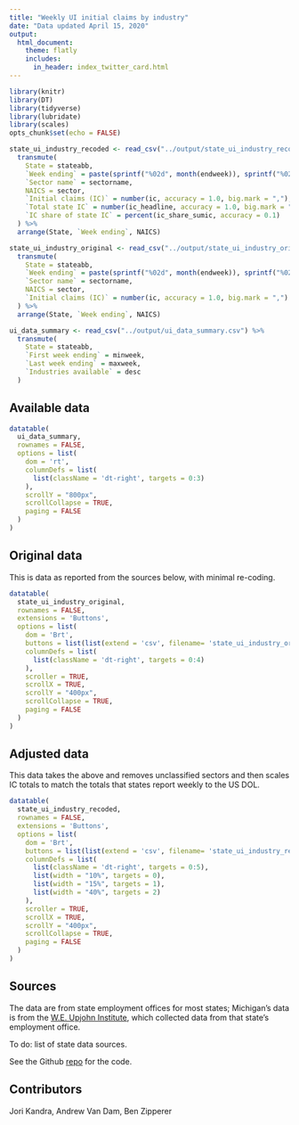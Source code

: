 ```yaml
---
title: "Weekly UI initial claims by industry"
date: "Data updated April 15, 2020"
output:
  html_document:
    theme: flatly
    includes:
      in_header: index_twitter_card.html
---
```


```r
library(knitr)
library(DT)
library(tidyverse)
library(lubridate)
library(scales)
opts_chunk$set(echo = FALSE)
```

```r
state_ui_industry_recoded <- read_csv("../output/state_ui_industry_recoded.csv") %>% 
  transmute(
    State = stateabb,
    `Week ending` = paste(sprintf("%02d", month(endweek)), sprintf("%02d", day(endweek)), sep = "-"),
    `Sector name` = sectorname,
    NAICS = sector,
    `Initial claims (IC)` = number(ic, accuracy = 1.0, big.mark = ","),
    `Total state IC` = number(ic_headline, accuracy = 1.0, big.mark = ","),
    `IC share of state IC` = percent(ic_share_sumic, accuracy = 0.1)
  ) %>% 
  arrange(State, `Week ending`, NAICS)

state_ui_industry_original <- read_csv("../output/state_ui_industry_original.csv") %>% 
  transmute(
    State = stateabb,
    `Week ending` = paste(sprintf("%02d", month(endweek)), sprintf("%02d", day(endweek)), sep = "-"),
    `Sector name` = sectorname,
    NAICS = sector,
    `Initial claims (IC)` = number(ic, accuracy = 1.0, big.mark = ",")
  ) %>% 
  arrange(State, `Week ending`, NAICS)

ui_data_summary <- read_csv("../output/ui_data_summary.csv") %>% 
  transmute(
    State = stateabb,
    `First week ending` = minweek,
    `Last week ending` = maxweek,
    `Industries available` = desc
  )
```

## Available data
```r
datatable(
  ui_data_summary,
  rownames = FALSE,
  options = list(
    dom = 'rt',
    columnDefs = list(
      list(className = 'dt-right', targets = 0:3)
    ),
    scrollY = "800px",
    scrollCollapse = TRUE,
    paging = FALSE
  )
)
```

## Original data
This is data as reported from the sources below, with minimal re-coding.
```r
datatable(
  state_ui_industry_original,
  rownames = FALSE,
  extensions = 'Buttons',
  options = list(
    dom = 'Brt',
    buttons = list(list(extend = 'csv', filename= 'state_ui_industry_original')),
    columnDefs = list(
      list(className = 'dt-right', targets = 0:4)
    ),
    scroller = TRUE,
    scrollX = TRUE,
    scrollY = "400px",
    scrollCollapse = TRUE,
    paging = FALSE
  )
)
```

## Adjusted data
This data takes the above and removes unclassified sectors and then scales IC totals to match the totals that states report weekly to the US DOL.
```r
datatable(
  state_ui_industry_recoded,
  rownames = FALSE,
  extensions = 'Buttons',
  options = list(
    dom = 'Brt',
    buttons = list(list(extend = 'csv', filename= 'state_ui_industry_recoded')),
    columnDefs = list(
      list(className = 'dt-right', targets = 0:5),
      list(width = "10%", targets = 0),
      list(width = "15%", targets = 1),
      list(width = "40%", targets = 2)
    ),
    scroller = TRUE,
    scrollX = TRUE,
    scrollY = "400px",
    scrollCollapse = TRUE,
    paging = FALSE
  )
)
```

## Sources
The data are from state employment offices for most states; Michigan's data is from the [W.E. Upjohn Institute](https://www.upjohn.org/research-highlights), which collected data from that state's employment office.

To do: list of state data sources.

See the Github [repo](https://github.com/Economic/ui_state_detailed) for the code.

## Contributors
Jori Kandra, Andrew Van Dam, Ben Zipperer
